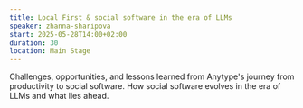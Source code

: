 ```yaml
---
title: Local First & social software in the era of LLMs
speaker: zhanna-sharipova
start: 2025-05-28T14:00+02:00
duration: 30
location: Main Stage
---
```


Challenges, opportunities, and lessons learned from Anytype's journey from productivity to social software. How social software evolves in the era of LLMs and what lies ahead.
